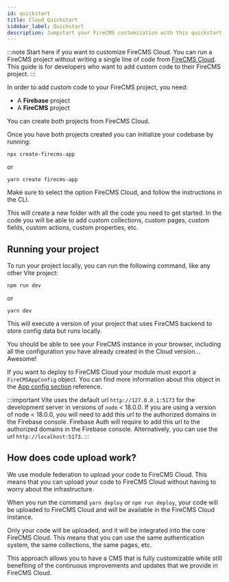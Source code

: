 ```yaml
---
id: quickstart
title: Cloud Quickstart
sidebar_label: Quickstart
description: Jumpstart your FireCMS customization with this quickstart guide, perfect for developers eager to inject personalized features into their CMS projects. Begin with FireCMS Cloud, where no code is needed to launch a project, then use simple commands to set up a local codebase ready for customization. Whether you're adding unique collections, creating custom pages, or tailoring fields and actions, this guide equips you with all you need, including tips for running your project locally and deploying to FireCMS Cloud.
---
```




:::note
Start here if you want to customize FireCMS Cloud.
You can run a FireCMS project without writing a single line of code
from [FireCMS Cloud](https://app.firecms.co).
This guide is for developers who want to add custom code to their FireCMS project.
:::

In order to add custom code to your FireCMS project, you need:
- A **Firebase** project
- A **FireCMS** project

You can create both projects from FireCMS Cloud.
<DocsCloudCTA/>

Once you have both projects created you can initialize your codebase by running:

```
npx create-firecms-app
```

or

```
yarn create firecms-app
```

Make sure to select the option FireCMS Cloud, and follow the instructions in the CLI.

This will create a new folder with all the code you need to get started.
In the code you will be able to add custom collections, custom pages, custom
fields, custom actions, custom properties, etc.


## Running your project

To run your project locally, you can run the following command, like any
other Vite project:

```
npm run dev
```
or

```
yarn dev
```

This will execute a version of your project that uses FireCMS backend to
store config data but runs locally.

You should be able to see your FireCMS instance in your browser, including all the configuration you
have already created in the Cloud version... Awesome!

If you want to deploy to FireCMS Cloud your module must export a
`FireCMSAppConfig` object. You can find more information about this object
in the [App config section](./cloud/app_config) reference.

:::important
Vite uses the default url `http://127.0.0.1:5173` for the development server
in versions of `node` < 18.0.0.
If you are using a version of node < 18.0.0, you will need to add this url to
the authorized domains in the Firebase console.
Firebase Auth will require to add this url to the authorized domains in the
Firebase console.
Alternatively, you can use the url `http://localhost:5173`.
:::

## How does code upload work?

We use module federation to upload your code to FireCMS Cloud.
This means that you can upload your code to FireCMS Cloud without
having to worry about the infrastructure.

When you run the command `yarn deploy` or `npm run deploy`, your code
will be uploaded to FireCMS Cloud and will be available in the
FireCMS Cloud instance.

Only your code will be uploaded, and it will be integrated into the core
FireCMS Cloud. This means that you can use the same authentication
system, the same collections, the same pages, etc.

This approach allows you to have a CMS that is fully customizable
while still benefiting of the continuous improvements and updates
that we provide in FireCMS Cloud.

